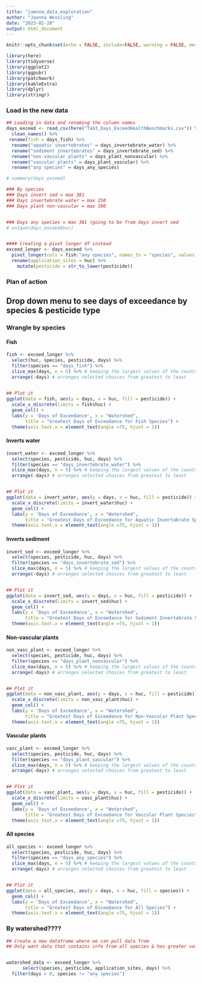```yaml
---
title: "jaenna_data_exploration"
author: "Jaenna Wessling"
date: "2023-02-28"
output: html_document
---
```


```r
knitr::opts_chunk$set(echo = FALSE, include=FALSE, warning = FALSE, message = FALSE)

library(here)
library(tidyverse)
library(ggplot2)
library(ggpubr)
library(patchwork)
library(kableExtra)
library(dplyr)
library(stringr)
```

### Load in the new data

```r

## Loading in data and renaming the column names
days_exceed <- read_csv(here("Tab3_Days_ExceedHealthBenchmarks.csv")) %>% 
  clean_names() %>% 
 rename(fish = days_fish) %>% 
  rename("aquatic invertebrates" = days_invertebrate_water) %>% 
  rename("sediment invertebrates" = days_invertebrate_sed) %>% 
  rename("non-vascular plants" = days_plant_nonvascular) %>% 
  rename("vascular plants" = days_plant_vascular) %>% 
  rename("any species" = days_any_species)  

# summary(days_exceed)

### By species 
### Days invert sed = max 381
### Days invertebrate water = max 250
### Days plant non-vascular = max 190 


### Days any species = max 381 (going to be from days invert sed
# unique(days_exceed$huc)


#### Creating a pivot longer df instead 
exceed_longer <- days_exceed %>% 
  pivot_longer(cols = fish:"any species", names_to = "species", values_to = "days") %>% 
  rename(application_sites = huc) %>% 
    mutate(pesticide = str_to_lower(pesticide)) 
```


### Plan of action
## Drop down menu to see days of exceedance by species & pesticide type 


### Wrangle by species

#### Fish
```r
fish <- exceed_longer %>% 
  select(huc, species, pesticide, days) %>% 
  filter(species == "days_fish") %>% 
  slice_max(days, n = 5) %>% # keeping the largest values of the counts by lake 
  arrange(-days) # arranges selected choices from greatest to least 
  

## Plot it 
ggplot(data = fish, aes(y = days, x = huc, fill = pesticide)) +
  scale_x_discrete(limits = fish$huc) +
  geom_col() +
  labs(y = 'Days of Exceedance', x = "Watershed",
       title = "Greatest Days of Exceedance for Fish Species") +
  theme(axis.text.x = element_text(angle =75, hjust = 1))
```


#### Inverts water
```r
invert_water <- exceed_longer %>% 
  select(species, pesticide, huc, days) %>% 
  filter(species == "days_invertebrate_water") %>% 
  slice_max(days, n = 5) %>% # keeping the largest values of the counts by lake
  arrange(-days) # arranges selected choices from greatest to least


## Plot it 
ggplot(data = invert_water, aes(y = days, x = huc, fill = pesticide)) +
  scale_x_discrete(limits = invert_water$huc) +
  geom_col() +
  labs(y = 'Days of Exceedance', x = "Watershed",
       title = "Greatest Days of Exceedance for Aquatic Invertabrate Species") +
  theme(axis.text.x = element_text(angle =75, hjust = 1))
```


#### Inverts sediment
```r
invert_sed <- exceed_longer %>% 
  select(species, pesticide, huc, days) %>% 
  filter(species == "days_invertebrate_sed") %>% 
  slice_max(days, n = 5) %>% # keeping the largest values of the counts by lake
  arrange(-days) # arranges selected choices from greatest to least


## Plot it 
ggplot(data = invert_sed, aes(y = days, x = huc, fill = pesticide)) +
  scale_x_discrete(limits = invert_sed$huc) +
  geom_col() +
  labs(y = 'Days of Exceedance', x = "Watershed",
       title = "Greatest Days of Exceedance for Sediment Invertabrate Species") +
  theme(axis.text.x = element_text(angle =75, hjust = 1))
```


#### Non-vascular plants 
```r
non_vasc_plant <- exceed_longer %>% 
  select(species, pesticide, huc, days) %>% 
  filter(species == "days_plant_nonvascular") %>% 
  slice_max(days, n = 5) %>% # keeping the largest values of the counts by lake
  arrange(-days) # arranges selected choices from greatest to least


## Plot it 
ggplot(data = non_vasc_plant, aes(y = days, x = huc, fill = pesticide)) +
  scale_x_discrete(limits = non_vasc_plant$huc) +
  geom_col() +
  labs(y = 'Days of Exceedance', x = "Watershed",
       title = "Greatest Days of Exceedance for Non-Vascular Plant Species") +
  theme(axis.text.x = element_text(angle =75, hjust = 1))
```

#### Vascular plants 
```r
vasc_plant <- exceed_longer %>% 
  select(species, pesticide, huc, days) %>% 
  filter(species == "days_plant_vascular") %>% 
  slice_max(days, n = 5) %>% # keeping the largest values of the counts by lake
  arrange(-days) # arranges selected choices from greatest to least


## Plot it 
ggplot(data = vasc_plant, aes(y = days, x = huc, fill = pesticide)) +
  scale_x_discrete(limits = vasc_plant$huc) +
  geom_col() +
  labs(y = 'Days of Exceedance', x = "Watershed",
       title = "Greatest Days of Exceedance for Vascular Plant Species") +
  theme(axis.text.x = element_text(angle =75, hjust = 1))
```


#### All species
```r
all_species <- exceed_longer %>% 
  select(species, pesticide, huc, days) %>% 
  filter(species == "days_any_species") %>% 
  slice_max(days, n = 5) %>% # keeping the largest values of the counts by lake
  arrange(-days) # arranges selected choices from greatest to least


## Plot it 
ggplot(data = all_species, aes(y = days, x = huc, fill = species)) +
  geom_col() +
  labs(y = 'Days of Exceedance', x = "Watershed",
       title = "Greatest Days of Exceedance for All Species") +
  theme(axis.text.x = element_text(angle =75, hjust = 1))
```


### By watershed???? 
```r
## Create a new dataframe where we can pull data from 
## Only want data that contains info from all species & has greater values than 0 


watershed_data <- exceed_longer %>% 
      select(species, pesticide, application_sites, days) %>% 
  filter(days > 0, species != "any species")
```


